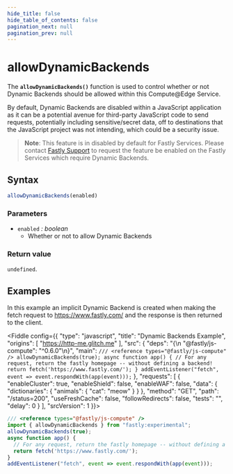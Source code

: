 ```yaml
---
hide_title: false
hide_table_of_contents: false
pagination_next: null
pagination_prev: null
---
```


# allowDynamicBackends

The **`allowDynamicBackends()`** function is used to control whether or not Dynamic Backends should be allowed within this Compute@Edge Service.

By default, Dynamic Backends are disabled within a JavaScript application as it can be a potential avenue for third-party JavaScript code to send requests, potentially including sensitive/secret data,  off to destinations that the JavaScript project was not intending, which could be a security issue.

>**Note**: This feature is in disabled by default for Fastly Services. Please contact [Fastly Support](https://support.fastly.com/hc/requests/new?ticket_form_id=360000269711) to request the feature be enabled on the Fastly Services which require Dynamic Backends.

## Syntax

```js
allowDynamicBackends(enabled)
```

### Parameters

- `enabled` _: boolean_
  - Whether or not to allow Dynamic Backends

### Return value

`undefined`.

## Examples

In this example an implicit Dynamic Backend is created when making the fetch request to <https://www.fastly.com/> and the response is then returned to the client.

<Fiddle config={{
  "type": "javascript",
  "title": "Dynamic Backends Example",
  "origins": [
    "https://http-me.glitch.me"
  ],
  "src": {
    "deps": "{\n  \"@fastly/js-compute\": \"^0.6.0\"\n}",
    "main": `
/// <reference types="@fastly/js-compute" />
allowDynamicBackends(true);
async function app() {
  // For any request, return the fastly homepage -- without defining a backend!
  return fetch('https://www.fastly.com/');
}
addEventListener("fetch", event => event.respondWith(app(event)));
`
  },
  "requests": [
    {
      "enableCluster": true,
      "enableShield": false,
      "enableWAF": false,
      "data": {
         "dictionaries": {
           "animals": {
             "cat": "meow"
           }
         }
       },
      "method": "GET",
      "path": "/status=200",
      "useFreshCache": false,
      "followRedirects": false,
      "tests": "",
      "delay": 0
    }
  ],
  "srcVersion": 1
}}>

```js
/// <reference types="@fastly/js-compute" />
import { allowDynamicBackends } from "fastly:experimental";
allowDynamicBackends(true);
async function app() {
  // For any request, return the fastly homepage -- without defining a backend!
  return fetch('https://www.fastly.com/');
}
addEventListener("fetch", event => event.respondWith(app(event)));
```
</Fiddle>